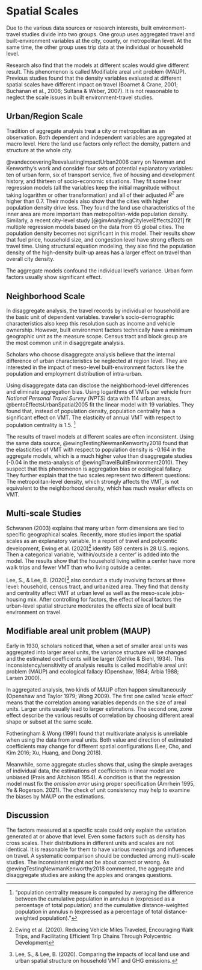

# Spatial Scales

Due to the various data sources or research interests, built environment-travel studies divide into two groups. One group uses aggregated travel and built-environment variables at the city, county, or metropolitan level. At the same time, the other group uses trip data at the individual or household level.

Research also find that the models at different scales would give different result. This phenomenon is called Modifiable areal unit problem (MAUP).
Previous studies found that the density variables evaluated at different spatial scales have different impact on travel (Boarnet & Crane, 2001; Buchanan et al., 2006; Sultana & Weber, 2007).
It is not reasonable to neglect the scale issues in built environment-travel studies.


## Urban/Region Scale

Tradition of aggregate analysis treat a city or metropolitan as an observation. Both dependent and independent variables are aggregated at macro level. Here the land use factors only reflect the density, pattern and structure at the whole city.

@vandecoeveringReevaluatingImpactUrban2006 carry on Newman and Kenworthy's work and consider four sets of potential explanatory variables: ten of urban form, six of transport service, five of housing and development history, and thirteen of socio-economic situations. They fit some linear regression models (all the variables keep the initial magnitude without taking logarithm or other transformation) and all of their adjusted $R^2$ are higher than 0.7. Their models also show that the cities with higher population density drive less. They found the land use characteristics of the inner area are more important than metropolitan-wide population density. Similarly, a recent city-level study [@gimAnalyzingCitylevelEffects2021] fit multiple regression models based on the data from 65 global cities. The population density becomes not significant in this model. Their results show that fuel price, household size, and congestion level have strong effects on travel time. Using structural equation modeling, they also find the population density of the high-density built-up areas has a larger effect on travel than overall city density.

The aggregate models confound the individual level's variance. Urban form factors usually show significant effect.

## Neighborhood Scale

In disaggregate analysis, the travel records by individual or household are the basic unit of dependent variables. traveler's socio-demographic characteristics also keep this resolution such as income and vehicle ownership. However, built environment factors technically have a minimum geographic unit as the measure scope. Census tract and block group are the most common unit in disaggregate analysis.

Scholars who choose disaggregate analysis believe that the internal difference of urban characteristics be neglected at region level. They are interested in the impact of meso-level built-environment factors like the population and employment distribution of intra-urban.

Using disaggregate data can disclose the neighborhood-level differences and eliminate aggregation bias. Using logarithms of VMTs per vehicle from *National Personal Travel Survey (NPTS)* data with 114 urban areas, @bentoEffectsUrbanSpatial2005 fit the linear model with 19 variables. They found that, instead of population density, population centrality has a significant effect on VMT. The elasticity of annual VMT with respect to population centrality is 1.5. [^factors-6]

[^factors-6]: "population centrality measure is computed by averaging the difference between the cumulative population in annulus n (expressed as a percentage of total population) and the cumulative distance-weighted population in annulus n (expressed as a percentage of total distance-weighted population)."

The results of travel models at different scales are often inconsistent. Using the same data source, @ewingTestingNewmanKenworthy2018 found that the elasticities of VMT with respect to population density is -0.164 in the aggregate models, which is a much higher value than disaggregate studies (-0.04 in the meta-analysis of @ewingTravelBuiltEnvironment2010). They suspect that this phenomenon is aggregation bias or ecological fallacy. They further explain that the two scales represent two different questions: The metropolitan-level density, which strongly affects the VMT, is not equivalent to the neighborhood density, which has much weaker effects on VMT.

## Multi-scale Studies

Schwanen (2003) explains that many urban form dimensions are tied to specific geographical scales. Recently, more studies import the spatial scales as an explanatory variable. In a report of travel and polycentic development, Ewing et al. (2020)[^factors-7] identify 589 centers in 28 U.S. regions. Then a categorical variable, 'within/outside a center' is added into the model. The results show that the household living within a center have more walk trips and fewer VMT than who living outside a center.

[^factors-7]: Ewing et al. (2020). Reducing Vehicle Miles Traveled, Encouraging Walk Trips, and Facilitating Efficient Trip Chains Through Polycentric Development

Lee, S., & Lee, B. (2020)[^factors-8] also conduct a study involving factors at three level: household, census tract, and urbanized area. They find that density and centrality affect VMT at urban level as well as the meso-scale jobs-housing mix. After controlling for factors, the effect of local factors the urban-level spatial structure moderates the effects size of local built environment on travel.

[^factors-8]: Lee, S., & Lee, B. (2020). Comparing the impacts of local land use and urban spatial structure on household VMT and GHG emissions.

## Modifiable areal unit problem (MAUP)


Early in 1930, scholars noticed that, when a set of smaller areal units was aggregated into larger areal units, the variance structure will be changed and the estimated coefficients will be larger (Gehlke & Biehl, 1934). This inconsistency/sensitivity of analysis results is called modifiable areal unit problem (MAUP) and ecological fallacy (Openshaw, 1984; Arbia 1988; Larsen 2000).

In aggregated analysis, two kinds of MAUP often happen simultaneously (Openshaw and Taylor 1979; Wong 2009). The first one called 'scale effect' means that the correlation among variables depends on the size of areal units. Larger units usually lead to larger estimations. The second one, zone effect describe the various results of correlation by choosing different areal shape or subset at the same scale.

Fotheringham & Wong (1991) found that multivariate analysis is unreliable when using the data from areal units. 
Both value and direction of estimated coefficients may change for different spatial configurations (Lee, Cho, and Kim 2016; Xu, Huang, and Dong 2018).

Meanwhile, some aggregate studies shows that, using the simple averages of individual data, the estimations of coefficients in linear model are unbiased (Prais and Aitchison 1954). A condition is that the regression model must fix the *omission error* using proper specification (Amrhein 1995, Ye \& Rogerson. 2021).
The check of unit consistency may help to examine the biases by MAUP on the estimations.



## Discussion

The factors measured at a specific scale could only explain the variation generated at or above that level.
Even some factors such as density has cross scales.
Their distributions in different units and scales are not identical. It is reasonable for them to have various meanings and influences on travel.
A systematic comparison should be conducted among multi-scale studies.
The inconsistent might not be about correct or wrong.
As @ewingTestingNewmanKenworthy2018 commented, the aggregate and disaggregate studies are asking the apples and oranges questions. 




<!-- The significant effects of 'population centrality' or ' high-density built-up areas'.  -->
<!-- The effects of density are not significant and have a small magnitude.  -->
<!-- The aggregated studies show that density has a strong effect on VMT at the city scale -->
<!-- The disaggregated studies support the 'collaborated' framework.  -->





